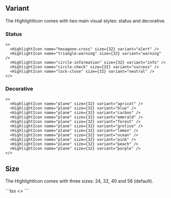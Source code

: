 
## Variant

The HighlightIcon comes with two main visual styles: status and decorative.

### Status

<Preview>
  <HighlightIcon name="hexagone-cross" size={32} variant="alert" />
  <HighlightIcon name="triangle-warning" size={32} variant="warning" />
  <HighlightIcon name="circle-information" size={32} variant="info" />
  <HighlightIcon name="circle-check" size={32} variant="success" />
  <HighlightIcon name="lock-close" size={32} variant="neutral" />
</Preview>

```tsx
<>
  <HighlightIcon name="hexagone-cross" size={32} variant="alert" />
  <HighlightIcon name="triangle-warning" size={32} variant="warning" />
  <HighlightIcon name="circle-information" size={32} variant="info" />
  <HighlightIcon name="circle-check" size={32} variant="success" />
  <HighlightIcon name="lock-close" size={32} variant="neutral" />
</>
```

### Decorative

<Preview>
  <HighlightIcon name="plane" size={32} variant="apricot" />
  <HighlightIcon name="plane" size={32} variant="blue" />
  <HighlightIcon name="plane" size={32} variant="carbon" />
  <HighlightIcon name="plane" size={32} variant="emerald" />
  <HighlightIcon name="plane" size={32} variant="forest" />
  <HighlightIcon name="plane" size={32} variant="grolive" />
  <HighlightIcon name="plane" size={32} variant="lemon" />
  <HighlightIcon name="plane" size={32} variant="ocean" />
  <HighlightIcon name="plane" size={32} variant="pink" />
  <HighlightIcon name="plane" size={32} variant="peach" />
  <HighlightIcon name="plane" size={32} variant="purple" />
</Preview>

```tsx
<>
  <HighlightIcon name="plane" size={32} variant="apricot" />
  <HighlightIcon name="plane" size={32} variant="blue" />
  <HighlightIcon name="plane" size={32} variant="carbon" />
  <HighlightIcon name="plane" size={32} variant="emerald" />
  <HighlightIcon name="plane" size={32} variant="forest" />
  <HighlightIcon name="plane" size={32} variant="grolive" />
  <HighlightIcon name="plane" size={32} variant="lemon" />
  <HighlightIcon name="plane" size={32} variant="ocean" />
  <HighlightIcon name="plane" size={32} variant="pink" />
  <HighlightIcon name="plane" size={32} variant="peach" />
  <HighlightIcon name="plane" size={32} variant="purple" />
</>
```

## Size

The HighlightIcon comes with three sizes: 24, 32, 40 and 56 (default).

<Preview>
  <HighlightIcon name="circle-information" size={24} variant="info" />
  <HighlightIcon name="circle-information" size={32} variant="info" />
  <HighlightIcon name="circle-information" size={40} variant="info" />
  <HighlightIcon name="circle-information" size={56} variant="info" />
</Preview>
```tsx
<>
  <HighlightIcon name="circle-information" size={24} variant="info" />
  <HighlightIcon name="circle-information" size={32} variant="info" />
  <HighlightIcon name="circle-information" size={40} variant="info" />
  <HighlightIcon name="circle-information" size={56} variant="info" />
</>
```
